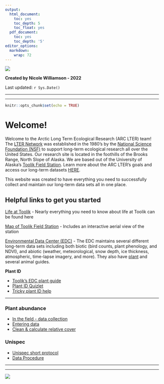 ```yaml
---
output:
  html_document:
    toc: yes
    toc_depth: 5
    toc_float: yes
  pdf_document:
    toc: yes
    toc_depth: '5'
editor_options: 
  markdown: 
    wrap: 72
---
```


<img src="Images/toolik_terrestrial_LTER_header.png" class="center"/>\

**Created by Nicole Williamson - 2022**  

Last updated: `r Sys.Date()`

------------------------------------------------------------------------

------------------------------------------------------------------------

```r
knitr::opts_chunk$set(echo = TRUE)
```

# Welcome!

Welcome to the Arctic Long Term Ecological Research
(ARC LTER) team! The [LTER Network](https://lternet.edu/) was
established in the 1980's by the [National Science Foundation
(NSF)](https://www.nsf.gov/) to support long-term ecological research
all over the United States. Our research site is located in the
foothills of the Brooks Range, North Slope of Alaska. We are based out
of the University of Alaska's [Toolik Field
Station](https://www.uaf.edu/toolik/). Learn more about the ARC LTER's
goals and access our long-term datasets
[HERE](https://arc-lter.ecosystems.mbl.edu/).

This website was created to have everything you need to successfully collect and maintain our long-term data sets all in one place.

## Helpful links to get you started

[Life at Toolik](https://www.uaf.edu/toolik/handbook/camp-life.php) -
Nearly everything you need to know about life at Toolik can be found
here

[Map of Toolik Field
Station](https://www.uaf.edu/toolik/handbook/facilities/camp-map.php) -
Includes an interactive aerial view of the station

[Environmental Data Center
(EDC)](https://www.uaf.edu/toolik/edc/index.php) - The EDC maintains
several different long-term data sets including both biotic (bird
counts, plant phenology, and NDVI), and abiotic (weather,
meteorological, snow depth, ice thickness, atmospheric, time-lapse
imagery, and more). They also have
[plant](https://www.uaf.edu/toolik/edc/guides/plant-guide.php) and
several animal guides.

**Plant ID**

-   [Toolik's EDC plant
    guide](https://www.uaf.edu/toolik/edc/guides/plant-guide.php)
-   [Plant ID
    Quizlet](https://quizlet.com/709176632/arctic-plants-4-team-vole-flash-cards/?x=1jqt)
-   [Tricky plant ID
    help](https://docs.google.com/presentation/d/1aM0x87MKhG4rN_NwofKiC2dyFIFwdZsshV3ruQbzimc/edit#slide=id.g13051740239_0_141)

------------------------------------------------------------------------

### Plant abundance

-   [In the field - data collection](Rmd/Cover_Field_Protocol.html)
-   [Entering data](Rmd/Cover_data_entry.html)
-   [Clean & calculate relative cover](Rmd/clean_and_calculate_cover.html)

### Unispec

-   [Unispec short protocol](Rmd/Unispec_Short_Protocol_for_LTER_Terrestrial_RA.html)
-   [Data Procedure](Rmd/unispec_data_protocol.html)
    

------------------------------------------------------------------------

------------------------------------------------------------------------

<img src="Images/Footer_1.png" class="center"/>\
